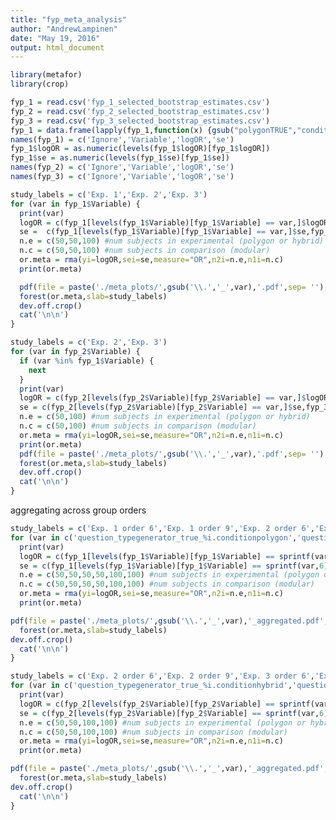 ```yaml
---
title: "fyp_meta_analysis"
author: "AndrewLampinen"
date: "May 19, 2016"
output: html_document
---
```

```r
library(metafor)
library(crop)
```

```r
fyp_1 = read.csv('fyp_1_selected_bootstrap_estimates.csv')
fyp_2 = read.csv('fyp_2_selected_bootstrap_estimates.csv')
fyp_3 = read.csv('fyp_3_selected_bootstrap_estimates.csv')
fyp_1 = data.frame(lapply(fyp_1,function(x) {gsub("polygonTRUE","conditionpolygon", x)})) #variable name consistency
names(fyp_1) = c('Ignore','Variable','logOR','se') 
fyp_1$logOR = as.numeric(levels(fyp_1$logOR)[fyp_1$logOR])
fyp_1$se = as.numeric(levels(fyp_1$se)[fyp_1$se])
names(fyp_2) = c('Ignore','Variable','logOR','se')
names(fyp_3) = c('Ignore','Variable','logOR','se')
```


```r
study_labels = c('Exp. 1','Exp. 2','Exp. 3')
for (var in fyp_1$Variable) {
  print(var)
  logOR = c(fyp_1[levels(fyp_1$Variable)[fyp_1$Variable] == var,]$logOR,fyp_2[levels(fyp_2$Variable)[fyp_2$Variable] == var,]$logOR,fyp_3[levels(fyp_3$Variable)[fyp_3$Variable] == var,]$logOR)
  se =  c(fyp_1[levels(fyp_1$Variable)[fyp_1$Variable] == var,]$se,fyp_2[levels(fyp_2$Variable)[fyp_2$Variable] == var,]$se,fyp_3[levels(fyp_3$Variable)[fyp_3$Variable] == var,]$se)
  n.e = c(50,50,100) #num subjects in experimental (polygon or hybrid)
  n.c = c(50,50,100) #num subjects in comparison (modular)
  or.meta = rma(yi=logOR,sei=se,measure="OR",n2i=n.e,n1i=n.c)
  print(or.meta)

  pdf(file = paste('./meta_plots/',gsub('\\.','_',var),'.pdf',sep= ''),width=6,height=6)
  forest(or.meta,slab=study_labels)
  dev.off.crop()
  cat('\n\n')
}

study_labels = c('Exp. 2','Exp. 3')
for (var in fyp_2$Variable) {
  if (var %in% fyp_1$Variable) {
    next
  }
  print(var)
  logOR = c(fyp_2[levels(fyp_2$Variable)[fyp_2$Variable] == var,]$logOR,fyp_3[levels(fyp_3$Variable)[fyp_3$Variable] == var,]$logOR)
  se = c(fyp_2[levels(fyp_2$Variable)[fyp_2$Variable] == var,]$se,fyp_3[levels(fyp_3$Variable)[fyp_3$Variable] == var,]$se)
  n.e = c(50,100) #num subjects in experimental (polygon or hybrid)
  n.c = c(50,100) #num subjects in comparison (modular)
  or.meta = rma(yi=logOR,sei=se,measure="OR",n2i=n.e,n1i=n.c)
  print(or.meta)
  pdf(file = paste('./meta_plots/',gsub('\\.','_',var),'.pdf',sep= ''),width=6,height=6)
  forest(or.meta,slab=study_labels)
  dev.off.crop()
  cat('\n\n')
}
```

aggregating across group orders
```r
study_labels = c('Exp. 1 order 6','Exp. 1 order 9','Exp. 2 order 6','Exp. 2 order 9','Exp. 3 order 6','Exp. 3 order 9')
for (var in c('question_typegenerator_true_%i.conditionpolygon','question_typegenerator_false_%i.conditionpolygon','question_typeinverse_nonzero_%i.conditionpolygon')) {
  print(var)
  logOR = c(fyp_1[levels(fyp_1$Variable)[fyp_1$Variable] == sprintf(var,6),]$logOR,fyp_1[levels(fyp_1$Variable)[fyp_1$Variable] == sprintf(var,9),]$logOR,fyp_2[levels(fyp_2$Variable)[fyp_2$Variable] == sprintf(var,6),]$logOR,fyp_2[levels(fyp_2$Variable)[fyp_2$Variable] == sprintf(var,9),]$logOR,fyp_3[levels(fyp_3$Variable)[fyp_3$Variable] == sprintf(var,6),]$logOR,fyp_3[levels(fyp_3$Variable)[fyp_3$Variable] == sprintf(var,9),]$logOR)
  se = c(fyp_1[levels(fyp_1$Variable)[fyp_1$Variable] == sprintf(var,6),]$se,fyp_1[levels(fyp_1$Variable)[fyp_1$Variable] == sprintf(var,9),]$se,fyp_2[levels(fyp_2$Variable)[fyp_2$Variable] == sprintf(var,6),]$se,fyp_2[levels(fyp_2$Variable)[fyp_2$Variable] == sprintf(var,9),]$se,fyp_3[levels(fyp_3$Variable)[fyp_3$Variable] == sprintf(var,6),]$se,fyp_3[levels(fyp_3$Variable)[fyp_3$Variable] == sprintf(var,9),]$se)
  n.e = c(50,50,50,50,100,100) #num subjects in experimental (polygon or hybrid)
  n.c = c(50,50,50,50,100,100) #num subjects in comparison (modular)
  or.meta = rma(yi=logOR,sei=se,measure="OR",n2i=n.e,n1i=n.c)
  print(or.meta)

pdf(file = paste('./meta_plots/',gsub('\\.','_',var),'_aggregated.pdf',sep= ''),width=6,height=6)
  forest(or.meta,slab=study_labels)
dev.off.crop()
  cat('\n\n')
}

study_labels = c('Exp. 2 order 6','Exp. 2 order 9','Exp. 3 order 6','Exp. 3 order 9')
for (var in c('question_typegenerator_true_%i.conditionhybrid','question_typegenerator_false_%i.conditionhybrid','question_typeinverse_nonzero_%i.conditionhybrid','question_typeinverse_zero_%i.conditionhybrid','question_typeinverse_nonzero_%i.conditionpolygon')) {
  print(var)
  logOR = c(fyp_2[levels(fyp_2$Variable)[fyp_2$Variable] == sprintf(var,6),]$logOR,fyp_2[levels(fyp_2$Variable)[fyp_2$Variable] == sprintf(var,9),]$logOR,fyp_3[levels(fyp_3$Variable)[fyp_3$Variable] == sprintf(var,6),]$logOR,fyp_3[levels(fyp_3$Variable)[fyp_3$Variable] == sprintf(var,9),]$logOR)
  se = c(fyp_2[levels(fyp_2$Variable)[fyp_2$Variable] == sprintf(var,6),]$se,fyp_2[levels(fyp_2$Variable)[fyp_2$Variable] == sprintf(var,9),]$se,fyp_3[levels(fyp_3$Variable)[fyp_3$Variable] == sprintf(var,6),]$se,fyp_3[levels(fyp_3$Variable)[fyp_3$Variable] == sprintf(var,9),]$se)
  n.e = c(50,50,100,100) #num subjects in experimental (polygon or hybrid)
  n.c = c(50,50,100,100) #num subjects in comparison (modular)
  or.meta = rma(yi=logOR,sei=se,measure="OR",n2i=n.e,n1i=n.c)
  print(or.meta)

pdf(file = paste('./meta_plots/',gsub('\\.','_',var),'_aggregated.pdf',sep= ''),width=6,height=6)
  forest(or.meta,slab=study_labels)
dev.off.crop()
  cat('\n\n')
}
```

